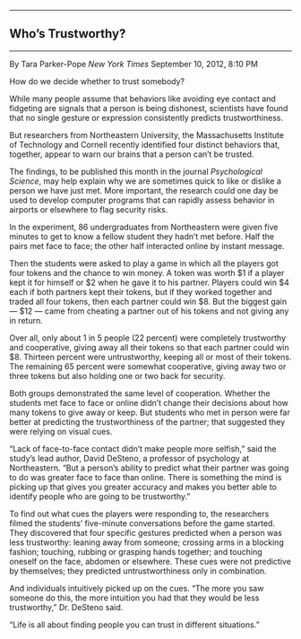 

------------------------------------------------------------------------

## Who's Trustworthy?

------------------------------------------------------------------------

By Tara Parker-Pope *New York Times* September 10, 2012, 8:10 PM

How do we decide whether to trust somebody?

While many people assume that behaviors like avoiding eye contact and
fidgeting are signals that a person is being dishonest, scientists
have found that no single gesture or expression consistently predicts
trustworthiness.

But researchers from Northeastern University, the Massachusetts
Institute of Technology and Cornell recently identified four distinct
behaviors that, together, appear to warn our brains that a person
can't be trusted.

The findings, to be published this month in the journal *Psychological
Science*, may help explain why we are sometimes quick to like or
dislike a person we have just met. More important, the research could
one day be used to develop computer programs that can rapidly assess
behavior in airports or elsewhere to flag security risks.

In the experiment, 86 undergraduates from Northeastern were given five
minutes to get to know a fellow student they hadn't met before. Half
the pairs met face to face; the other half interacted online by
instant message.

Then the students were asked to play a game in which all the players
got four tokens and the chance to win money. A token was worth $1 if
a player kept it for himself or $2 when he gave it to his partner.
Players could win $4 each if both partners kept their tokens, but if
they worked together and traded all four tokens, then each partner
could win $8. But the biggest gain --- $12 --- came from cheating a
partner out of his tokens and not giving any in return.

Over all, only about 1 in 5 people (22 percent) were completely
trustworthy and cooperative, giving away all their tokens so that each
partner could win $8. Thirteen percent were untrustworthy, keeping
all or most of their tokens. The remaining 65 percent were somewhat
cooperative, giving away two or three tokens but also holding one or
two back for security.

Both groups demonstrated the same level of cooperation. Whether the
students met face to face or online didn't change their decisions
about how many tokens to give away or keep. But students who met in
person were far better at predicting the trustworthiness of the
partner; that suggested they were relying on visual cues.

"Lack of face-to-face contact didn't make people more selfish," said
the study's lead author, David DeSteno, a professor of psychology at
Northeastern. "But a person's ability to predict what their partner
was going to do was greater face to face than online. There is
something the mind is picking up that gives you greater accuracy and
makes you better able to identify people who are going to be
trustworthy."

To find out what cues the players were responding to, the researchers
filmed the students' five-minute conversations before the game
started. They discovered that four specific gestures predicted when a
person was less trustworthy: leaning away from someone; crossing arms
in a blocking fashion; touching, rubbing or grasping hands together;
and touching oneself on the face, abdomen or elsewhere. These cues
were not predictive by themselves; they predicted untrustworthiness
only in combination.

And individuals intuitively picked up on the cues. "The more you saw
someone do this, the more intuition you had that they would be less
trustworthy," Dr. DeSteno said.

"Life is all about finding people you can trust in different
situations."




